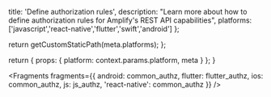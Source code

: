                   
  title: 'Define authorization rules',
  description: "Learn more about how to define authorization rules for Amplify's REST API capabilities",
  platforms: ['javascript','react-native','flutter','swift','android']
};

  return getCustomStaticPath(meta.platforms);
};

  return {
    props: {
      platform: context.params.platform,
      meta
    }
  };
}
          



<Fragments
  fragments={{
    android: common_authz,
    flutter: flutter_authz,
    ios: common_authz,
    js: js_authz,
    'react-native': common_authz
  }}
/>
